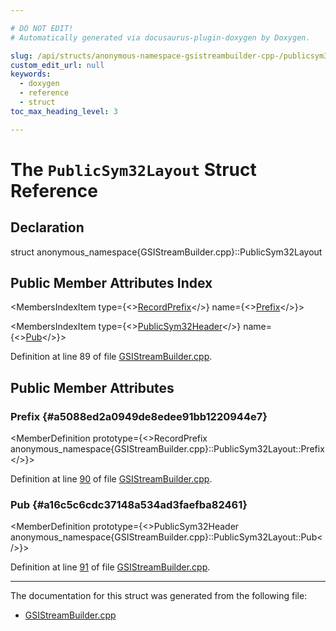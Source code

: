 ```yaml
---

# DO NOT EDIT!
# Automatically generated via docusaurus-plugin-doxygen by Doxygen.

slug: /api/structs/anonymous-namespace-gsistreambuilder-cpp-/publicsym32layout
custom_edit_url: null
keywords:
  - doxygen
  - reference
  - struct
toc_max_heading_level: 3

---
```





# The `PublicSym32Layout` Struct Reference

<DoxygenPage pluginConfig={pluginConfig}>



## Declaration

<CodeBlock>struct anonymous_namespace{GSIStreamBuilder.cpp}::PublicSym32Layout</CodeBlock>

## Public Member Attributes Index

<MembersIndex>

<MembersIndexItem
  type={<><a href="/docs/api/structs/llvm/codeview/recordprefix">RecordPrefix</a></>}
  name={<><a href="#a5088ed2a0949de8edee91bb1220944e7">Prefix</a></>}>
</MembersIndexItem>

<MembersIndexItem
  type={<><a href="/docs/api/structs/llvm/codeview/publicsym32header">PublicSym32Header</a></>}
  name={<><a href="#a16c5c6cdc37148a534ad3faefba82461">Pub</a></>}>
</MembersIndexItem>

</MembersIndex>


Definition at line 89 of file <a href="/docs/api/files/lib/lib/debuginfo/lib/debuginfo/pdb/lib/debuginfo/pdb/native/gsistreambuilder-cpp">GSIStreamBuilder.cpp</a>.

<SectionDefinition>

## Public Member Attributes

### Prefix {#a5088ed2a0949de8edee91bb1220944e7}

<MemberDefinition
  prototype={<>RecordPrefix anonymous&#95;namespace&#123;GSIStreamBuilder.cpp&#125;::PublicSym32Layout::Prefix</>}>

Definition at line <a href="/docs/api/files/lib/lib/debuginfo/lib/debuginfo/pdb/lib/debuginfo/pdb/native/gsistreambuilder-cpp/#l00090">90</a> of file <a href="/docs/api/files/lib/lib/debuginfo/lib/debuginfo/pdb/lib/debuginfo/pdb/native/gsistreambuilder-cpp">GSIStreamBuilder.cpp</a>.
</MemberDefinition>

### Pub {#a16c5c6cdc37148a534ad3faefba82461}

<MemberDefinition
  prototype={<>PublicSym32Header anonymous&#95;namespace&#123;GSIStreamBuilder.cpp&#125;::PublicSym32Layout::Pub</>}>

Definition at line <a href="/docs/api/files/lib/lib/debuginfo/lib/debuginfo/pdb/lib/debuginfo/pdb/native/gsistreambuilder-cpp/#l00091">91</a> of file <a href="/docs/api/files/lib/lib/debuginfo/lib/debuginfo/pdb/lib/debuginfo/pdb/native/gsistreambuilder-cpp">GSIStreamBuilder.cpp</a>.
</MemberDefinition>

</SectionDefinition>

<hr/>

The documentation for this struct was generated from the following file:

<ul>
<li><a href="/docs/api/files/lib/lib/debuginfo/lib/debuginfo/pdb/lib/debuginfo/pdb/native/gsistreambuilder-cpp">GSIStreamBuilder.cpp</a></li>
</ul>

</DoxygenPage>
